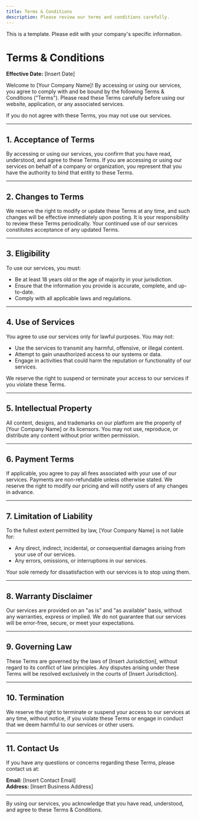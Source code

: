 ```yaml
---
title: Terms & Conditions
description: Please review our terms and conditions carefully.
---
```


<Callout type="info" twClass="mt-0">
  This is a template. Please edit with your company's specific information.
</Callout>

# Terms & Conditions  

**Effective Date:** [Insert Date]  

Welcome to [Your Company Name]! By accessing or using our services, you agree to comply with and be bound by the following Terms & Conditions ("Terms"). Please read these Terms carefully before using our website, application, or any associated services.

If you do not agree with these Terms, you may not use our services.

---

## 1. Acceptance of Terms  

By accessing or using our services, you confirm that you have read, understood, and agree to these Terms. If you are accessing or using our services on behalf of a company or organization, you represent that you have the authority to bind that entity to these Terms.  

---

## 2. Changes to Terms  

We reserve the right to modify or update these Terms at any time, and such changes will be effective immediately upon posting. It is your responsibility to review these Terms periodically. Your continued use of our services constitutes acceptance of any updated Terms.  

---

## 3. Eligibility  

To use our services, you must:  
- Be at least 18 years old or the age of majority in your jurisdiction.  
- Ensure that the information you provide is accurate, complete, and up-to-date.  
- Comply with all applicable laws and regulations.  

---

## 4. Use of Services  

You agree to use our services only for lawful purposes. You may not:  
- Use the services to transmit any harmful, offensive, or illegal content.  
- Attempt to gain unauthorized access to our systems or data.  
- Engage in activities that could harm the reputation or functionality of our services.  

We reserve the right to suspend or terminate your access to our services if you violate these Terms.  

---

## 5. Intellectual Property  

All content, designs, and trademarks on our platform are the property of [Your Company Name] or its licensors. You may not use, reproduce, or distribute any content without prior written permission.  

---

## 6. Payment Terms  

If applicable, you agree to pay all fees associated with your use of our services. Payments are non-refundable unless otherwise stated. We reserve the right to modify our pricing and will notify users of any changes in advance.  

---

## 7. Limitation of Liability  

To the fullest extent permitted by law, [Your Company Name] is not liable for:  
- Any direct, indirect, incidental, or consequential damages arising from your use of our services.  
- Any errors, omissions, or interruptions in our services.  

Your sole remedy for dissatisfaction with our services is to stop using them.  

---

## 8. Warranty Disclaimer  

Our services are provided on an "as is" and "as available" basis, without any warranties, express or implied. We do not guarantee that our services will be error-free, secure, or meet your expectations.  

---

## 9. Governing Law  

These Terms are governed by the laws of [Insert Jurisdiction], without regard to its conflict of law principles. Any disputes arising under these Terms will be resolved exclusively in the courts of [Insert Jurisdiction].  

---

## 10. Termination  

We reserve the right to terminate or suspend your access to our services at any time, without notice, if you violate these Terms or engage in conduct that we deem harmful to our services or other users.  

---

## 11. Contact Us  

If you have any questions or concerns regarding these Terms, please contact us at:  

**Email:** [Insert Contact Email]  
**Address:** [Insert Business Address]  

---

By using our services, you acknowledge that you have read, understood, and agree to these Terms & Conditions.  